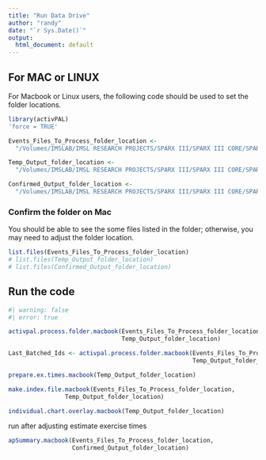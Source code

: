 ```yaml
---
title: "Run Data Drive"
author: "randy"
date: "`r Sys.Date()`"
output:
  html_document: default
---
```


## For MAC or LINUX 

For Macbook or Linux users, the following code should be used to set the folder locations. 


```r
library(activPAL)
'force = TRUE'

Events_Files_To_Process_folder_location <-
  "/Volumes/IMSLAB/IMSL RESEARCH PROJECTS/SPARX III/SPARX III CORE/SPARX DATA ANALYSIS/SPARX ACTIVPAL PROCESSING/AP_Processing_Directory/Events_Files_To_Process/"

Temp_Output_folder_location <-
  "/Volumes/IMSLAB/IMSL RESEARCH PROJECTS/SPARX III/SPARX III CORE/SPARX DATA ANALYSIS/SPARX ACTIVPAL PROCESSING/AP_Processing_Directory/Temp_Output/"

Confirmed_Output_folder_location <-
  "/Volumes/IMSLAB/IMSL RESEARCH PROJECTS/SPARX III/SPARX III CORE/SPARX DATA ANALYSIS/SPARX ACTIVPAL PROCESSING/AP_Processing_Directory/Confirmed_Output/"
```


### Confirm the folder on Mac

You should be able to see the some files listed in the folder; 
otherwise, you may need to adjust the folder location.

```r
list.files(Events_Files_To_Process_folder_location)
# list.files(Temp_Output_folder_location)
# list.files(Confirmed_Output_folder_location)
```

## Run the code

```r
#| warning: false
#| error: true

activpal.process.folder.macbook(Events_Files_To_Process_folder_location,
                                Temp_Output_folder_location)

Last_Batched_Ids <- activpal.process.folder.macbook(Events_Files_To_Process_folder_location,
                                                    Temp_Output_folder_location)

prepare.ex.times.macbook(Temp_Output_folder_location)

make.index.file.macbook(Events_Files_To_Process_folder_location,
                Temp_Output_folder_location)

individual.chart.overlay.macbook(Temp_Output_folder_location)
```


run after adjusting estimate exercise times	

```r
apSummary.macbook(Events_Files_To_Process_folder_location,
                  Confirmed_Output_folder_location)
```








